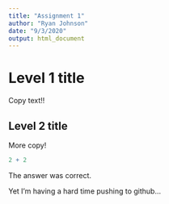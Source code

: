 ```yaml
---
title: "Assignment 1"
author: "Ryan Johnson"
date: "9/3/2020"
output: html_document
---
```

# Level 1 title 

Copy text!!

## Level 2 title

More copy!

```r
2 + 2
```

The answer was correct. 

Yet I'm having a hard time pushing to github...

